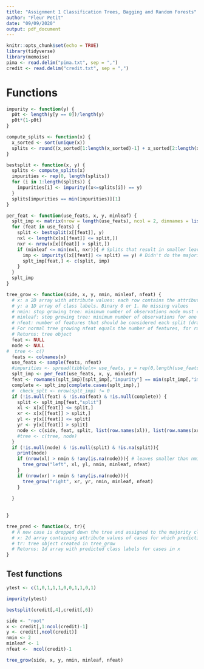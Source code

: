 ---
title: "Assignment 1 Classification Trees, Bagging and Random Forests"
author: "Fleur Petit"
date: "09/09/2020"
output: pdf_document
---

```{r setup, include=FALSE}
knitr::opts_chunk$set(echo = TRUE)
library(tidyverse)
library(memoise)
pima <- read.delim("pima.txt", sep = ",")
credit <- read.delim("credit.txt", sep = ",")

```

# Functions

```{r}

impurity <- function(y) {
  p0t <- length(y[y == 0])/length(y)
  p0t*(1-p0t)
}

compute_splits <- function(x) {
  x_sorted <- sort(unique(x))
  splits <- round((x_sorted[1:length(x_sorted)-1] + x_sorted[2:length(x_sorted)])/2)
}

bestsplit <- function(x, y) {
  splits <- compute_splits(x)
  impurities <- rep(0, length(splits))
  for (i in 1:length(splits)) {
    impurities[i] <- impurity((x<=splits[i]) == y)
  }
  splits[impurities == min(impurities)][1]
}

per_feat <- function(use_feats, x, y, minleaf) {
  splt_imp <- matrix(nrow = length(use_feats), ncol = 2, dimnames = list(use_feats, c("split", "impurity")))
  for (feat in use_feats) {
    split <- bestsplit(x[[feat]], y)
    nxl <- length(x[x[[feat]] <= split,])
    nxr <- nrow(x[x[[feat]] > split,])
    if (minleaf <= min(nxl, nxr)){ # Splits that result in smaller leaves than minleaf are not allowed
      imp <- impurity((x[[feat]] <= split) == y) # Didn't do the majority vote
      splt_imp[feat,] <- c(split, imp)
    }
  }
  splt_imp
}

tree_grow <- function(side, x, y, nmin, minleaf, nfeat) {
  # x: a 2D array with attribute values: each row contains the attribute values of one training example
  # y: a 1D array of class labels. Binary 0 or 1. No missing values
  # nmin: stop growing tree: minimum number of observations node must contain to split
  # minleaf: stop growing tree: minimum number of observations for one node after split
  # nfeat: number of features that should be considered each split (draw at random nfeat features and select the best one)
  # For normal tree growing nfeat equals the number of features, for random forrest it is less.
  # Returns: tree object 
  feat <- NULL
  node <- NULL
#  tree <- c()
  feats <- colnames(x)
  use_feats <- sample(feats, nfeat)
  #impurities <- spread(tibble(x= use_feats, y = rep(0,length(use_feats))), x, y)
  splt_imp <- per_feat(use_feats, x, y, minleaf)
  feat <- rownames(splt_imp)[splt_imp[,"impurity"] == min(splt_imp[,"impurity"], na.rm = T)][1]
  complete <- splt_imp[complete.cases(splt_imp),]
  #  check_splt <- nrow(splt_imp) != 0
  if (!is.null(feat) & !is.na(feat) & !is.null(complete)) {
    split <- splt_imp[feat,"split"]
    xl <- x[x[[feat]] <= split,]
    xr <- x[x[[feat]] > split,]
    yl <- y[x[[feat]] <= split]
    yr <- y[x[[feat]] > split]
    node <- c(side, feat, split, list(row.names(xl)), list(row.names(xr)))
    #tree <- c(tree, node)
  } 
  if (!is.null(node) & !is.null(split) & !is.na(split)){
    print(node)
    if (nrow(xl) > nmin & !any(is.na(node))){ # leaves smaller than nmin may not be split
      tree_grow("left", xl, yl, nmin, minleaf, nfeat)
    } 
    if (nrow(xr) > nmin & !any(is.na(node))){
      tree_grow("right", xr, yr, nmin, minleaf, nfeat)
    }
    
  }
  
  
}

tree_pred <- function(x, tr){
  # A new case is dropped down the tree and assigned to the majority class of each node it passes
  # x: 2d array containing attribute values of cases for which prediction is required
  # tr: tree object created in tree_grow
  # Returns: 1d array with predicted class labels for cases in x
}


```


## Test functions 

```{r}

ytest <- c(1,0,1,1,1,0,0,1,1,0,1)

impurity(ytest)

bestsplit(credit[,4],credit[,6])

side <- "root"
x <- credit[,1:ncol(credit)-1]
y <- credit[,ncol(credit)]
nmin <- 2
minleaf <- 1
nfeat <-  ncol(credit)-1

tree_grow(side, x, y, nmin, minleaf, nfeat)


```